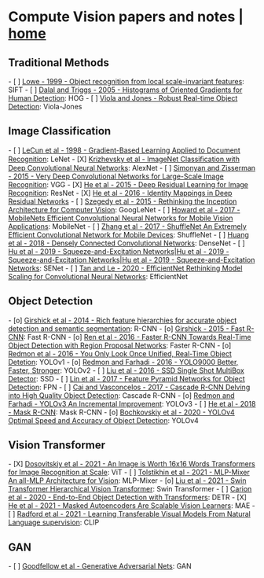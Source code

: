 = Compute Vision papers and notes | [[/index|home]] =
== Traditional Methods ==
- [ ] [[papers/Lowe - 1999 - Object recognition from local scale-invariant features|Lowe - 1999 - Object recognition from local scale-invariant features]]: SIFT
- [ ] [[papers/Dalal and Triggs - 2005 - Histograms of Oriented Gradients for Human Detection|Dalal and Triggs - 2005 - Histograms of Oriented Gradients for Human Detection]]: HOG
- [ ] [[papers/Viola and Jones - Robust Real-time Object Detection|Viola and Jones - Robust Real-time Object Detection]]: Viola-Jones
== Image Classification ==
- [ ] [[papers/LeCun et al - 1998 - Gradient-Based Learning Applied to Document Recognition|LeCun et al - 1998 - Gradient-Based Learning Applied to Document Recognition]]: LeNet
- [X] [[papers/Krizhevsky et al - ImageNet Classiﬁcation with Deep Convolutional Neural Networks|Krizhevsky et al - ImageNet Classiﬁcation with Deep Convolutional Neural Networks]]: AlexNet
- [ ] [[papers/Simonyan and Zisserman - 2015 - Very Deep Convolutional Networks for Large-Scale Image Recognition|Simonyan and Zisserman - 2015 - Very Deep Convolutional Networks for Large-Scale Image Recognition]]: VGG
- [X] [[papers/He et al - 2015 - Deep Residual Learning for Image Recognition|He et al - 2015 - Deep Residual Learning for Image Recognition]]: ResNet
- [X] [[papers/He et al - 2016 - Identity Mappings in Deep Residual Networks|He et al - 2016 - Identity Mappings in Deep Residual Networks]]
- [ ] [[papers/Szegedy et al - 2015 - Rethinking the Inception Architecture for Computer Vision|Szegedy et al - 2015 - Rethinking the Inception Architecture for Computer Vision]]: GoogLeNet
- [ ] [[papers/Howard et al - 2017 - MobileNets Efficient Convolutional Neural Networks for Mobile Vision Applications|Howard et al - 2017 - MobileNets Efficient Convolutional Neural Networks for Mobile Vision Applications]]: MobileNet
- [ ] [[papers/Zhang et al - 2017 - ShuffleNet An Extremely Efficient Convolutional Network for Mobile Devices|Zhang et al - 2017 - ShuffleNet An Extremely Efficient Convolutional Network for Mobile Devices]]: ShuffleNet
- [ ] [[papers/Huang et al - 2018 - Densely Connected Convolutional Networks|Huang et al - 2018 - Densely Connected Convolutional Networks]]: DenseNet
- [ ] [[papers/Hu et al - 2019 - Squeeze-and-Excitation Networks|Hu et al - 2019 - Squeeze-and-Excitation Networks|Hu et al - 2019 - Squeeze-and-Excitation Networks|Hu et al - 2019 - Squeeze-and-Excitation Networks]]: SENet
- [ ] [[papers/Tan and Le - 2020 - EfficientNet Rethinking Model Scaling for Convolutional Neural Networks|Tan and Le - 2020 - EfficientNet Rethinking Model Scaling for Convolutional Neural Networks]]: EfficientNet
== Object Detection ==
- [o] [[papers/Girshick et al - 2014 - Rich feature hierarchies for accurate object detection and semantic segmentation|Girshick et al - 2014 - Rich feature hierarchies for accurate object detection and semantic segmentation]]: R-CNN
- [o] [[papers/Girshick - 2015 - Fast R-CNN|Girshick - 2015 - Fast R-CNN]]: Fast R-CNN
- [o] [[papers/Ren et al - 2016 - Faster R-CNN Towards Real-Time Object Detection with Region Proposal Networks|Ren et al - 2016 - Faster R-CNN Towards Real-Time Object Detection with Region Proposal Networks]]: Faster R-CNN
- [o] [[papers/Redmon et al - 2016 - You Only Look Once Unified, Real-Time Object Detetion|Redmon et al - 2016 - You Only Look Once Unified, Real-Time Object Detetion]]: YOLOv1
- [o] [[papers/Redmon and Farhadi - 2016 - YOLO9000 Better, Faster, Stronger|Redmon and Farhadi - 2016 - YOLO9000 Better, Faster, Stronger]]: YOLOv2
- [ ] [[papers/Liu et al - 2016 - SSD Single Shot MultiBox Detector|Liu et al - 2016 - SSD Single Shot MultiBox Detector]]: SSD
- [ ] [[papers/Lin et al - 2017 - Feature Pyramid Networks for Object Detection|Lin et al - 2017 - Feature Pyramid Networks for Object Detection]]: FPN
- [ ] [[papers/Cai and Vasconcelos - 2017 - Cascade R-CNN Delving into High Quality Object Detection|Cai and Vasconcelos - 2017 - Cascade R-CNN Delving into High Quality Object Detection]]: Cascade R-CNN
- [o] [[papers/Redmon and Farhadi - YOLOv3 An Incremental Improvement|Redmon and Farhadi - YOLOv3 An Incremental Improvement]]: YOLOv3
- [ ] [[papers/He et al - 2018 - Mask R-CNN|He et al - 2018 - Mask R-CNN]]: Mask R-CNN
- [o] [[papers/Bochkovskiy et al - 2020 - YOLOv4 Optimal Speed and Accuracy of Object Detection|Bochkovskiy et al - 2020 - YOLOv4 Optimal Speed and Accuracy of Object Detection]]: YOLOv4
== Vision Transformer ==
- [X] [[papers/Dosovitskiy et al - 2021 - An Image is Worth 16x16 Words Transformers for Image Recognition at Scale|Dosovitskiy et al - 2021 - An Image is Worth 16x16 Words Transformers for Image Recognition at Scale]]: ViT
- [ ] [[papers/Tolstikhin et al - 2021 - MLP-Mixer An all-MLP Architecture for Vision|Tolstikhin et al - 2021 - MLP-Mixer An all-MLP Architecture for Vision]]: MLP-Mixer
- [o] [[papers/Liu et al - 2021 - Swin Transformer Hierarchical Vision Transformer|Liu et al - 2021 - Swin Transformer Hierarchical Vision Transformer]]: Swin Transformer
- [ ] [[papers/Carion et al - 2020 - End-to-End Object Detection with Transformers|Carion et al - 2020 - End-to-End Object Detection with Transformers]]: DETR
- [X] [[papers/He et al - 2021 - Masked Autoencoders Are Scalable Vision Learners|He et al - 2021 - Masked Autoencoders Are Scalable Vision Learners]]: MAE
- [ ] [[papers/Radford et al - 2021 - Learning Transferable Visual Models From Natural Language supervision|Radford et al - 2021 - Learning Transferable Visual Models From Natural Language supervision]]: CLIP
== GAN ==
- [ ] [[papers/Goodfellow et al - Generative Adversarial Nets|Goodfellow et al - Generative Adversarial Nets]]: GAN
